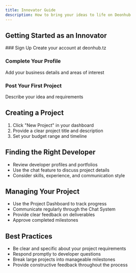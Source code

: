 ```yaml
---
title: Innovator Guide
description: How to bring your ideas to life on Deonhub
---
```



## Getting Started as an Innovator

<Steps>
### Sign Up
Create your account at deonhub.tz

### Complete Your Profile

Add your business details and areas of interest

### Post Your First Project

Describe your idea and requirements

</Steps>

## Creating a Project

1. Click "New Project" in your dashboard
2. Provide a clear project title and description
3. Set your budget range and timeline

## Finding the Right Developer

- Review developer profiles and portfolios
- Use the chat feature to discuss project details
- Consider skills, experience, and communication style

## Managing Your Project

- Use the Project Dashboard to track progress
- Communicate regularly through the Chat System
- Provide clear feedback on deliverables
- Approve completed milestones

## Best Practices

- Be clear and specific about your project requirements
- Respond promptly to developer questions
- Break large projects into manageable milestones
- Provide constructive feedback throughout the process
